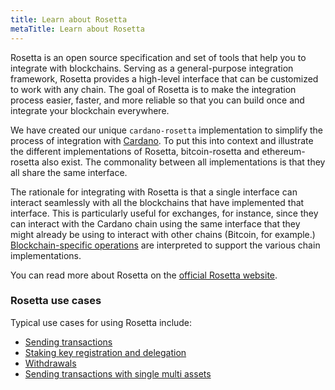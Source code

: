 ```yaml
---
title: Learn about Rosetta
metaTitle: Learn about Rosetta
---
```


Rosetta is an open source specification and set of tools that help you to integrate with blockchains. Serving as a general-purpose integration framework, Rosetta provides a high-level interface that can be customized to work with any chain. The goal of Rosetta is to make the integration process easier, faster, and more reliable so that you can build once and integrate your blockchain everywhere.

We have created our unique `cardano-rosetta` implementation to simplify the process of integration with [Cardano](https://cardano.org/). To put this into context and illustrate the different implementations of Rosetta, bitcoin-rosetta and ethereum-rosetta also exist. The commonality between all implementations is that they all share the same interface.

The rationale for integrating with Rosetta is that a single interface can interact seamlessly with all the blockchains that have implemented that interface. This is particularly useful for exchanges, for instance, since they can interact with the Cardano chain using the same interface that they might already be using to interact with other chains (Bitcoin, for example.) [Blockchain-specific operations](https://www.rosetta-api.org/docs/1.4.4/models/Operation.html) are interpreted to support the various chain implementations. 

You can read more about Rosetta on the [official Rosetta website](https://www.rosetta-api.org/).

### Rosetta use cases

Typical use cases for using Rosetta include:
- [Sending transactions](https://github.com/input-output-hk/cardano-rosetta/tree/master/examples#transaction-sending)
- [Staking key registration and delegation](https://github.com/input-output-hk/cardano-rosetta/tree/master/examples#staking-key-registration-and-delegation)
- [Withdrawals](https://github.com/input-output-hk/cardano-rosetta/tree/master/examples#withdrawals)
- [Sending transactions with single multi assets](https://github.com/input-output-hk/cardano-rosetta/tree/master/examples#sending-transactions-with-single-multi-assets)


